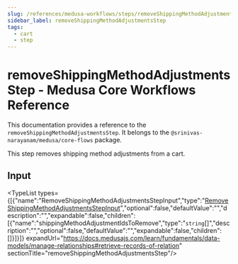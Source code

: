 ```yaml
---
slug: /references/medusa-workflows/steps/removeShippingMethodAdjustmentsStep
sidebar_label: removeShippingMethodAdjustmentsStep
tags:
  - cart
  - step
---
```



# removeShippingMethodAdjustmentsStep - Medusa Core Workflows Reference

This documentation provides a reference to the `removeShippingMethodAdjustmentsStep`. It belongs to the `@srinivas-narayanam/medusa/core-flows` package.

This step removes shipping method adjustments from a cart.

## Input

<TypeList types={[{"name":"RemoveShippingMethodAdjustmentsStepInput","type":"[RemoveShippingMethodAdjustmentsStepInput](../../../../interfaces/core_flows.RemoveShippingMethodAdjustmentsStepInput/page.mdx)","optional":false,"defaultValue":"","description":"","expandable":false,"children":[{"name":"shippingMethodAdjustmentIdsToRemove","type":"`string`[]","description":"","optional":false,"defaultValue":"","expandable":false,"children":[]}]}]} expandUrl="https://docs.medusajs.com/learn/fundamentals/data-models/manage-relationships#retrieve-records-of-relation" sectionTitle="removeShippingMethodAdjustmentsStep"/>
